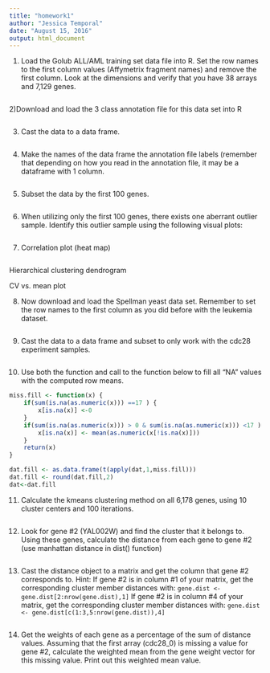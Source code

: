 ```yaml
---
title: "homework1"
author: "Jessica Temporal"
date: "August 15, 2016"
output: html_document
---
```


1) Load the Golub ALL/AML training set data file into R. Set the row names to
the first column values (Affymetrix fragment names) and remove the first column.
Look at the dimensions and verify that you have 38 arrays and 7,129 genes.
```r

```

2)Download and load the 3 class annotation file for this data set into R
```r

```

3) Cast the data to a data frame.
```r

```

4) Make the names of the data frame the annotation file labels (remember that
depending on how you read in the annotation file, it may be a dataframe with 1
column.
```r

```

5) Subset the data by the first 100 genes.
```r

```

6) When utilizing only the first 100 genes, there exists one aberrant outlier
sample.  Identify this outlier sample using the following visual plots:
```r

```

7) Correlation plot (heat map)
```r

```

Hierarchical clustering dendrogram

CV vs. mean plot


8) Now download and load the Spellman yeast data set.  Remember to set the row
names to the first column as you did before with the leukemia dataset.
```r

```

9) Cast the data to a data frame and subset to only work with the cdc28
experiment samples.
```r

```

10) Use both the function and call to the function below to fill all “NA” values
with the computed row means.
```r
miss.fill <- function(x) {
	if(sum(is.na(as.numeric(x))) ==17 ) {
		x[is.na(x)] <-0
	}
	if(sum(is.na(as.numeric(x))) > 0 & sum(is.na(as.numeric(x))) <17 ) {
        x[is.na(x)] <- mean(as.numeric(x[!is.na(x)]))
	}
	return(x)
}

dat.fill <- as.data.frame(t(apply(dat,1,miss.fill)))
dat.fill <- round(dat.fill,2)
dat<-dat.fill
```

11) Calculate the kmeans clustering method on all 6,178 genes, using 10 cluster
centers and 100 iterations.
```r

```

12) Look for gene #2 (YAL002W) and find the cluster that it belongs to.  Using
these genes, calculate the distance from each gene to gene #2 (use manhattan
distance in dist() function)
```r

```

13) Cast the distance object to a matrix and get the column that gene #2
corresponds to.  Hint: If gene #2 is in column #1 of your matrix, get the
corresponding cluster member distances with:
 `gene.dist <- gene.dist[2:nrow(gene.dist),1] `
If gene #2 is in column #4 of your matrix, get the corresponding cluster member
distances with:
 `gene.dist <- gene.dist[c(1:3,5:nrow(gene.dist)),4]`
```r

```

14) Get the weights of each gene as a percentage of the sum of distance values.
Assuming that the first array (cdc28_0) is missing a value for gene #2,
calculate the weighted mean from the gene weight vector for this missing value.
Print out this weighted mean value.
```r

```

